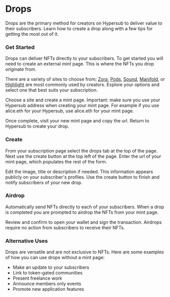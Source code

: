 # Drops

Drops are the primary method for creators on Hypersub to deliver value to their subscribers. Learn how to create a drop along with a few tips for getting the most out of it.

### Get Started

Drops can deliver NFTs directly to your subscribers. To get started you will need to create an external mint page. This is where the NFTs you drop originate from.

There are a variety of sites to choose from; [Zora](https://zora.co/), [Pods](https://pods.media/), [Sound](https://www.sound.xyz/), [Manifold](https://www.manifold.xyz/), or [Highlight](https://highlight.xyz/) are most commonly used by creators. Explore your options and select one that best suits your subscription.

Choose a site and create a mint page. Important: make sure you use your Hypersub address when creating your mint page. For example if you use alice.eth for your Hypersub, use alice.eth for your mint page.

Once complete, visit your new mint page and copy the url. Return to Hypersub to create your drop.

### Create

From your subscription page select the drops tab at the top of the page. Next use the create button at the top left of the page. Enter the url of your mint page, which populates the rest of the form.

Edit the image, title or description if needed. This information appears publicly on your subscriber's profiles. Use the create button to finish and notify subscribers of your new drop.

### Airdrop

Automatically send NFTs directly to each of your subscribers. When a drop is completed you are prompted to airdrop the NFTs from your mint page.

Review and confirm to open your wallet and sign the transaction. Airdrops require no action from subscribers to receive their NFTs.

### Alternative Uses

Drops are versatile and are not exclusive to NFTs. Here are some examples of how you can use drops without a mint page:

- Make an update to your subscribers
- Link to token-gated communities
- Present freelance work
- Announce members only events
- Promote new application features
